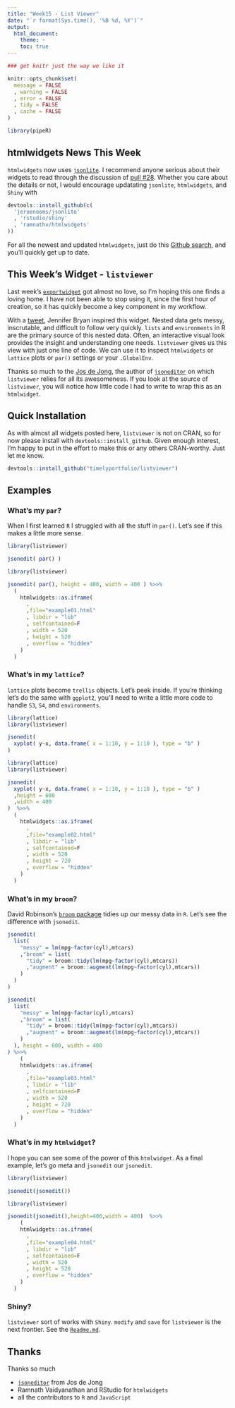 ```yaml
---
title: "Week15 - List Viewer"
date: "`r format(Sys.time(), '%B %d, %Y')`"
output:
  html_document:
    theme: ~
    toc: true
---
```


```r
### get knitr just the way we like it

knitr::opts_chunk$set(
  message = FALSE
  , warning = FALSE
  , error = FALSE
  , tidy = FALSE
  , cache = FALSE
)

library(pipeR)

```

## htmlwidgets News This Week

`htmlwidgets` now uses [`jsonlite`](https://github.com/jeroenooms/jsonlite).  I recommend anyone serious about their widgets to read through the discussion of [pull #28](https://github.com/ramnathv/htmlwidgets/pull/28).  Whether you care about the details or not, I would encourage updatating `jsonlite`, `htmlwidgets`, and `Shiny` with

```r
devtools::install_github(c(
  'jeroenooms/jsonlite'
  , 'rstudio/shiny'
  , 'ramnathv/htmlwidgets'
))
```

For all the newest and updated `htmlwidgets`, just do this [Github search](https://github.com/search?o=desc&q=htmlwidgets&s=indexed&type=Code), and you'll quickly get up to date.

## This Week's Widget - `listviewer`

Last week's [`exportwidget`](http://www.buildingwidgets.com/blog/2015/4/9/week-14-exporting-widget) got almost no love, so I'm hoping this one finds a loving home.  I have not been able to stop using it, since the first hour of creation, so it has quickly become a key component in my workflow.

With a [tweet](https://twitter.com/JennyBryan/status/586327100769968128), Jennifer Bryan inspired this widget.  Nested data gets messy, inscrutable, and difficult to follow very quickly.  `lists` and `environments` in R are the primary source of this nested data.  Often, an interactive visual look provides the insight and understanding one needs.  `listviewer` gives us this view with just one line of code.  We can use it to inspect `htmlwidgets` or `lattice` plots or `par()` settings or your `.GlobalEnv`.

Thanks so much to the [Jos de Jong](http://josdejong.com/), the author of [`jsoneditor`](https://github.com/josdejong/jsoneditor) on which `listviewer` relies for all its awesomeness.  If you look at the source of `listviewer`, you will notice how little code I had to write to wrap this as an `htmlwidget`.


## Quick Installation

As with almost all widgets posted here, `listviewer` is not on CRAN, so for now please install with `devtools::install_github`.  Given enough interest, I'm happy to put in the effort to make this or any others CRAN-worthy.  Just let me know.

```r
devtools::install_github("timelyportfolio/listviewer")
```

## Examples

### What's my `par`?

When I first learned `R` I struggled with all the stuff in `par()`.  Let's see if this makes a little more sense.

```r
library(listviewer)

jsonedit( par() )
```

```r
library(listviewer)

jsonedit( par(), height = 400, width = 400 ) %>>%
  (
    htmlwidgets::as.iframe(
      .
      ,file="example01.html"
      , libdir = "lib"
      , selfcontained=F
      , width = 520
      , height = 520
      , overflow = "hidden"
    )
  )
```

### What's in my `lattice`?

`lattice` plots become `trellis` objects.  Let's peek inside.  If you're thinking let's do the same with `ggplot2`, you'll need to write a little more code to handle `S3`, `S4`, and `environments`.

```r
library(lattice)
library(listviewer)

jsonedit(
  xyplot( y~x, data.frame( x = 1:10, y = 1:10 ), type = "b" )
)
```
```r
library(lattice)
library(listviewer)

jsonedit(
  xyplot( y~x, data.frame( x = 1:10, y = 1:10 ), type = "b" )
  ,height = 600
  ,width = 400
)  %>>%
  (
    htmlwidgets::as.iframe(
      .
      ,file="example02.html"
      , libdir = "lib"
      , selfcontained=F
      , width = 520
      , height = 720
      , overflow = "hidden"
    )
  )
```

### What's in my `broom`?

David Robinson's [`broom` package](http://varianceexplained.org/r/broom-slides/) tidies up our messy data in `R`.  Let's see the difference with `jsonedit`.


```r
jsonedit(
  list(
    "messy" = lm(mpg~factor(cyl),mtcars)
    ,"broom" = list(
      "tidy" = broom::tidy(lm(mpg~factor(cyl),mtcars))
      ,"augment" = broom::augment(lm(mpg~factor(cyl),mtcars))
    )
  )
)
```
```r
jsonedit(
  list(
    "messy" = lm(mpg~factor(cyl),mtcars)
    ,"broom" = list(
      "tidy" = broom::tidy(lm(mpg~factor(cyl),mtcars))
      ,"augment" = broom::augment(lm(mpg~factor(cyl),mtcars))
    )
  ), height = 600, width = 400
) %>>%
    (
    htmlwidgets::as.iframe(
      .
      ,file="example03.html"
      , libdir = "lib"
      , selfcontained=F
      , width = 520
      , height = 720
      , overflow = "hidden"
    )
  )
```

### What's in my `htmlwidget`?

I hope you can see some of the power of this `htmlwidget`.  As a final example, let's go meta and `jsonedit` our `jsonedit`.


```r
library(listviewer)

jsonedit(jsonedit())
```

```r
library(listviewer)

jsonedit(jsonedit(),height=400,width = 400)  %>>%
    (
    htmlwidgets::as.iframe(
      .
      ,file="example04.html"
      , libdir = "lib"
      , selfcontained=F
      , width = 520
      , height = 520
      , overflow = "hidden"
    )
  )
```

### Shiny?

`listviewer` sort of works with `Shiny`.  `modify` and `save` for `listviewer` is the next frontier.  See the [`Readme.md` ](https://github.com/timelyportfolio/listviewer/blob/master/README.md).

## Thanks

Thanks so much

- [`jsoneditor`](https://github.com/josdejong/jsoneditor) from Jos de Jong
- Ramnath Vaidyanathan and RStudio for `htmlwidgets`
- all the contributors to `R` and `JavaScript`

